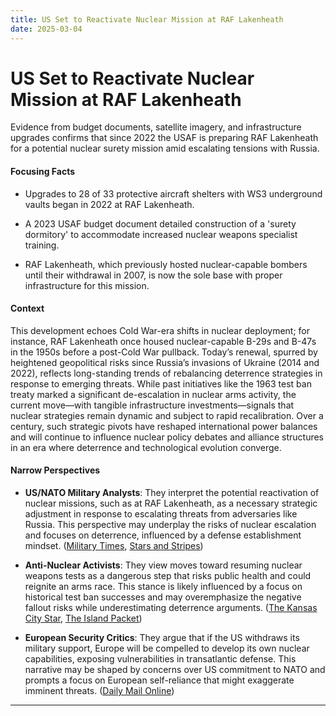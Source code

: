 ```yaml
---
title: US Set to Reactivate Nuclear Mission at RAF Lakenheath
date: 2025-03-04
---
```


# US Set to Reactivate Nuclear Mission at RAF Lakenheath

Evidence from budget documents, satellite imagery, and infrastructure upgrades confirms that since 2022 the USAF is preparing RAF Lakenheath for a potential nuclear surety mission amid escalating tensions with Russia.

#### Focusing Facts

- Upgrades to 28 of 33 protective aircraft shelters with WS3 underground vaults began in 2022 at RAF Lakenheath.

- A 2023 USAF budget document detailed construction of a 'surety dormitory' to accommodate increased nuclear weapons specialist training.

- RAF Lakenheath, which previously hosted nuclear-capable bombers until their withdrawal in 2007, is now the sole base with proper infrastructure for this mission.

#### Context

This development echoes Cold War-era shifts in nuclear deployment; for instance, RAF Lakenheath once housed nuclear-capable B-29s and B-47s in the 1950s before a post-Cold War pullback. Today’s renewal, spurred by heightened geopolitical risks since Russia’s invasions of Ukraine (2014 and 2022), reflects long-standing trends of rebalancing deterrence strategies in response to emerging threats. While past initiatives like the 1963 test ban treaty marked a significant de-escalation in nuclear arms activity, the current move—with tangible infrastructure investments—signals that nuclear strategies remain dynamic and subject to rapid recalibration. Over a century, such strategic pivots have reshaped international power balances and will continue to influence nuclear policy debates and alliance structures in an era where deterrence and technological evolution converge.

#### Narrow Perspectives

- **US/NATO Military Analysts**: They interpret the potential reactivation of nuclear missions, such as at RAF Lakenheath, as a necessary strategic adjustment in response to escalating threats from adversaries like Russia. This perspective may underplay the risks of nuclear escalation and focuses on deterrence, influenced by a defense establishment mindset. ([Military Times](https://www.militarytimes.com/news/your-air-force/2025/02/28/us-might-be-gearing-up-for-uk-based-nuclear-program-report-says/), [Stars and Stripes](https://www.stripes.com/branches/air_force/2025-03-03/air-force-lakenheath-nuclear-bombs-17017517.html))

- **Anti-Nuclear Activists**: They view moves toward resuming nuclear weapons tests as a dangerous step that risks public health and could reignite an arms race. This stance is likely influenced by a focus on historical test ban successes and may overemphasize the negative fallout risks while underestimating deterrence arguments. ([The Kansas City Star](https://www.kansascity.com/opinion/readers-opinion/guest-commentary/article301177129.html), [The Island Packet](https://www.islandpacket.com/opinion/article301178769.html))

- **European Security Critics**: They argue that if the US withdraws its military support, Europe will be compelled to develop its own nuclear capabilities, exposing vulnerabilities in transatlantic defense. This narrative may be shaped by concerns over US commitment to NATO and prompts a focus on European self-reliance that might exaggerate imminent threats. ([Daily Mail Online](https://www.dailymail.co.uk/news/article-14455051/Europe-needs-THOUSAND-nukes-deter-Putin-US-abandons-continent-expert-warns-amid-fears-end-NATO-alliance-days-away.html))

---
